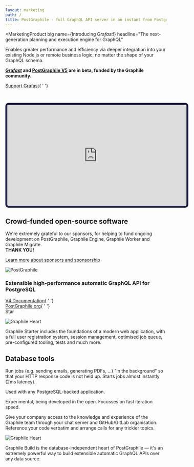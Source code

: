 ```yaml
---
layout: marketing
path: /
title: PostGraphile - full GraphQL API server in an instant from PostgreSQL database
---
```



<MarketingLayout blue>
<MarketingSection bg="dark" nopad>
<div style={{height: '60px'}} />
</MarketingSection>

<MarketingSection bg="white">


<Flex>
<Col span="6">

<MarketingProduct
big
name={<span>Introducing Gra<em>fast</em>!</span>}
headline="The next-generation planning and execution engine for GraphQL"
>

Enables greater performance and efficiency via deeper integration into your existing Node.js or remote business logic, no matter the shape of your GraphQL schema.

**[Gra<em>fast</em>](https://grafast.org) and [PostGraphile V5](https://postgraphile.org) are in beta, funded by the Graphile community.**

<div class='df flex-row justify-center' style={{height: '3rem'}}>
<div class='ph2 df flex-column justify-center'>
<a class='button--outline' href='/sponsor/'><span class='fas fa-heart' /> Support Grafast</a>{ ' '}
</div>
</div>
</MarketingProduct>

</Col>
<Col span="6">
<p>&nbsp;</p>
<iframe 
width="560"
height="315"
src="https://www.youtube-nocookie.com/embed/x0FMjL5-kNI"
title="YouTube video player"
frameborder="1" 
style="border: 6px solid #1b1b3d; border-radius: 10px"
allow="accelerometer; clipboard-write; encrypted-media; gyroscope; picture-in-picture"
allowfullscreen>
</iframe>

</Col>
</Flex>

</MarketingSection>

<MarketingDivide from="white" to="medium" via="dark" />

<MarketingSection bg="medium">

## Crowd-funded open-source software


<div style={{maxWidth: '48rem', margin: '0 auto'}}>

We're extremely grateful to our sponsors, for helping to fund ongoing
development on PostGraphile, Graphile Engine, Graphile Worker and Graphile
Migrate.  
**THANK YOU!**

</div>

<a class='button--solid' href='/sponsor/'><span class='fas fa-arrow-right' /> Learn more about sponsors and sponsorship</a>


</MarketingSection>

<MarketingDivide from="medium" to="white" via="light" />

<MarketingSection bg="white">

<Flex>
  <Col className="center" span="8">
    <img src={postgresPostgraphileGraphql} style={{ maxWidth: "80%" }} alt="PostGraphile" />
  </Col>
</Flex>

### Extensible high-performance automatic GraphQL API for PostgreSQL


<div class='df flex-row justify-center' style={{height: '3rem'}}>
  <div class='ph2 df flex-column justify-center'>
  <a class='button--outline' href='/postgraphile/introduction/'><span class='fas fa-book-open' /> V4 Documentation</a>{ ' '}
  </div>
  <div class='ph2 df flex-column justify-center'>
  <a class='button--solid' href='https:///postgraphile.org'>PostGraphile.org</a>{ ' '}
  </div>
  <div class='ph2 df h-100 flex-column justify-center'>
  <GitHubButton
  href="https://github.com/graphile/postgraphile"
  data-size="large"
  data-show-count="true"
  aria-label="Star graphile/postgraphile on GitHub">
    Star
  </GitHubButton>
  </div>
</div>

</MarketingSection>

<MarketingDivide from="white" to="dark" via="light" down />

<MarketingSection bg="dark">


<Flex>
<Col span="6">

<img
src="/images/graphile-starter-logo-light.svg"
alt="Graphile Heart"
class='mw5 pt4'
/>

</Col>
<Col span="6">
<MarketingProduct
big
name="Graphile Starter"
headline="A quick-start project for full-stack application development in React, Node.js, GraphQL and PostgreSQL"
more="https://github.com/graphile/starter"
>

Graphile Starter includes the foundations of a modern web application, with a full user registration system, session management, optimised job queue, pre-configured tooling, tests and much more.

</MarketingProduct>
</Col>
</Flex>


</MarketingSection>
<MarketingDivide from="dark" to="medium" via="light" down/>

<MarketingSection bg="medium">

## Database tools

<Flex>
<Col span="6">

<MarketingProduct name="Graphile Worker" headline="High performance Node.js/PostgreSQL job queue" docs="https://worker.graphile.org"
github="https://github.com/graphile/worker">
Run jobs (e.g. sending emails, generating PDFs, …) "in the background" so
that your HTTP response code is not held up. Starts jobs almost instantly (2ms latency).

Used with any PostgreSQL-backed application.

</MarketingProduct>

</Col>
<Col span="6">

<MarketingProduct
name="Graphile Migrate"
headline="Opinionated SQL-powered productive roll-forward migration tool for PostgreSQL."
docs="https://github.com/graphile/migrate"
github="https://github.com/graphile/migrate">

Experimental, being developed in the open. Focusses on fast iteration speed.

</MarketingProduct>
</Col>
</Flex>

</MarketingSection>

<MarketingDivide from="medium" to="nodes" via="dark" />

<MarketingSection bg="nodes">
<MarketingProduct big name="Development Support" headline="Priority text support straight from the maintainer" more="/support/">
Give your company access to the knowledge and experience of the Graphile team through your chat server and GitHub/GitLab organisation. Reference your code verbatim and arrange calls for any trickier topics.
</MarketingProduct>

</MarketingSection>
<MarketingDivide from="nodes" to="dark" />

<MarketingSection bg="dark">


<Flex>
<Col span="6">

<img
src="/images/graphile.optimized.svg"
alt="Graphile Heart"
class='mw5 pt4'
/>

</Col>
<Col span="6">
<MarketingProduct
big
name="Graphile Build"
headline="Build high-performance easily-extensible GraphQL schemas by combining plugins"
docs="/graphile-build/getting-started/"
more="/graphile-build/"
>

Graphile Build is the database-independent heart of PostGraphile — it's an
extremely powerful way to build extensible automatic GraphQL APIs over any
data source.

</MarketingProduct>
</Col>
</Flex>


</MarketingSection>
<MarketingDivide from="dark" to="white" via="light" down />


</MarketingLayout>
